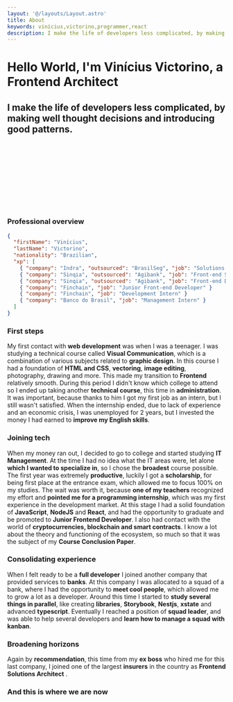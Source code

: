 ```yaml
---
layout: '@/layouts/Layout.astro'
title: About
keywords: vinícius,victorino,programmer,react
description: I make the life of developers less complicated, by making well thought decisions decisions and introducing patterns.
---
```




<Hero clip={hero}>

# Hello World, I'm Vinícius Victorino, a Frontend Architect

## I make the life of developers less complicated, by making well thought decisions and introducing good patterns.

<Svg
  slot="image"
  className="relative mb-[-70%]"
  alt="Me as a Rick and Morty Character"
  src={meRicknmorty}
/>

</Hero>

<div className="container max-w-5xl flex flex-col gap-16 p-8 py-32 mx-auto">

### Professional overview

```json
{
  "firstName": "Vinícius",
  "lastName": "Victorino",
  "nationality": "Brazilian",
  "xp": [
    { "company": "Indra", "outsourced": "BrasilSeg", "job": "Solutions Architect" },
    { "company": "Sinqia", "outsourced": "Agibank", "job": "Front-end Squad Leader" }
    { "company": "Sinqia", "outsourced": "Agibank", "job": "Front-end Developer" }
    { "company": "Finchain", "job": "Junior Front-end Developer" }
    { "company": "Finchain", "job": "Development Intern" }
    { "company": "Banco do Brasil", "job": "Management Intern" }
  ]
}
```

### First steps

My first contact with **web development** was when I was a teenager. I was studying a technical course called **Visual Communication**, which is a combination of various subjects related to **graphic design**. In this course I had a foundation of **HTML and CSS**, **vectoring**, **image editing**, photography, drawing and more. This made my transition to **Frontend** relatively smooth. During this period I didn't know which college to attend so I ended up taking another **technical course**, this time in **administration**. It was important, because thanks to him I got my first job as an intern, but I still wasn't satisfied. When the internship ended, due to lack of experience and an economic crisis, I was unemployed for 2 years, but I invested the money I had earned to **improve my English skills**.

### Joining tech

When my money ran out, I decided to go to college and started studying **IT Management**. At the time I had no idea what the IT areas were, let alone **which I wanted to specialize in**, so I chose the **broadest** course possible. The first year was extremely **productive**, luckily I got a **scholarship**, for being first place at the entrance exam, which allowed me to focus 100% on my studies. The wait was worth it, because **one of my teachers** recognized my effort and **pointed me for a programming internship**, which was my first experience in the development market. At this stage I had a solid foundation of **JavaScript**, **NodeJS** and **React**, and had the opportunity to graduate and be promoted to **Junior Frontend Developer**. I also had contact with the world of **cryptocurrencies, blockchain and smart contracts**. I know a lot about the theory and functioning of the ecosystem, so much so that it was the subject of my **Course Conclusion Paper**.

### Consolidating experience

When I felt ready to be a **full developer** I joined another company that provided services to **banks**. At this company I was allocated to a squad of a bank, where I had the opportunity to **meet cool people**, which allowed me to grow a lot as a developer. Around this time I started to **study several things in parallel**, like creating **libraries**, **Storybook**, **Nestjs**, **xstate** and advanced **typescript**. Eventually I reached a position of **squad leader**, and was able to help several developers and **learn how to manage a squad with kanban**.

### Broadening horizons

Again by **recommendation**, this time from my **ex boss** who hired me for this last company, I joined one of the largest **insurers** in the country as **Frontend Solutions Architect** .

### And this is where we are now

</div>
